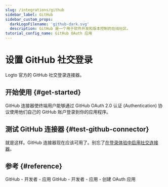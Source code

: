 ```yaml
---
slug: /integrations/github
sidebar_label: GitHub
sidebar_custom_props:
  darkLogoFilename: 'github-dark.svg'
  description: GitHub 是一个用于软件开发和版本控制的在线社区。
tutorial_config_name: GitHub OAuth 应用
---
```




# 设置 GitHub 社交登录

Logto 官方的 GitHub 社交登录连接器。

<GuideTip />

## 开始使用 \{#get-started}

GitHub 连接器使终端用户能够通过 GitHub OAuth 2.0 认证 (Authentication) 协议使用他们自己的 GitHub 账户登录到你的应用程序。

<Integration />

## 测试 GitHub 连接器 \{#test-github-connector}

就是这样。GitHub 连接器现在应该可用了。别忘了[在登录体验中启用社交连接器](/connectors/social-connectors/#enable-social-sign-in)。

## 参考 \{#reference}

<Url href="https://docs.github.com/en/developers/apps/getting-started-with-apps/about-apps">
  GitHub - 开发者 - 应用
</Url>

<Url href="https://docs.github.com/en/developers/apps/building-oauth-apps/creating-an-oauth-app">
  GitHub - 开发者 - 应用 - 创建 OAuth 应用
</Url>
